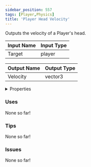 ```yaml
---
sidebar_position: 557
tags: [Player,Physics]
title: 'Player Head Velocity'
---
```


Outputs the velocity of a Player's head.



<DocusaurusSvg />

| Input Name | Input Type |
|-----------|-----------|
| Target | player |

| Output Name | Output Type |
|-----------|-----------|
| Velocity | vector3 |


<details>
  <summary>Properties</summary>
  <div>
    <div>
    <table>
      <thead>
        <tr>
          <th>Is beta required?</th>
          <th>No</th>
        </tr>
        <tr>
          <th>Is this chip a trolling risk?</th>
          <th>No</th>
        </tr>
        <tr>
          <th>Is this chip a role assignment risk?</th>
          <th>No</th>
        </tr>
        <tr>
          <th>Chip UUID</th>
          <th>6577e6e8-8039-4843-aba1-993eb6967326</th>
        </tr>
        <tr>
          <th>Room availability</th>
          <th>Available everywhere</th>
        </tr>
      </thead>
    </table>
    </div>
  </div>
</details>

### Uses

None so far!

### Tips

None so far!

### Issues

None so far!